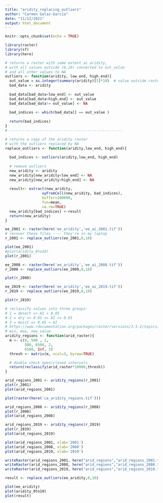 ```yaml
---
title: "aridity_replacing_outliers"
author: "Carmen Galaz-García"
date: "11/12/2021"
output: html_document
---
```


```r
knitr::opts_chunk$set(echo = TRUE)

library(raster)
library(sf)
library(here)
```


```r
# returns a raster with same extent as aridity,
# with all values outside (0,10) converted to out_value
# and all other values to NA
outliers <- function(aridity, low_end, high_end){
  out_value = as.integer(summary(aridity)[5]*10)  # value outside raster range
  bad_data <- aridity
  
  bad_data[bad_data<low_end] <- out_value
  bad_data[bad_data>high_end] <- out_value  
  bad_data[bad_data!= out_value] <- NA
  
  bad_indices <- which(bad_data[] == out_value )
  
  return(bad_indices)
}
# ----------------------------------------------------

# returns a copy of the aridity raster 
# with the outliers replaced by NA
replace_outliers <- function(aridity,low_end, high_end){
  
  bad_indices <- outliers(aridity,low_end, high_end)
  
  # remove outliers
  new_aridity <- aridity
  new_aridity[new_aridity<low_end] <- NA
  new_aridity[new_aridity>high_end] <- NA
  
  result<- extract(new_aridity, 
                 xyFromCell(new_aridity, bad_indices), 
                 buffer=100000, 
                 fun=mean,
                 na.rm=TRUE)
  new_aridity[bad_indices] <-result
  return(new_aridity)
}

```


```r
ee_2001 <- raster(here('ee_aridity','ee_ai_2001.tif'))
# recover these files ---- they're in my laptop
r_2001 <- replace_outliers(ee_2001,0,10)

plot(ee_2001)
#plot(aridity_0to10)
plot(r_2001)
```

```r
ee_2008 <- raster(here('ee_aridity','ee_ai_2008.tif'))
r_2008 <- replace_outliers(ee_2008,0,10)

plot(r_2008)
```

```r
ee_2019 <- raster(here('ee_aridity','ee_ai_2019.tif'))
r_2019 <- replace_outliers(ee_2019,0,10)

plot(r_2019)
```

```r
# reclassify values into three groups: 
# 1 = desert => AI < 0.05
# 2 = dry => 0.05 <= AI <= 0.65
# 3 = moist => 0.65 < AI
# https://www.rdocumentation.org/packages/raster/versions/3.5-2/topics/reclassify
# min, max, new_value
aridity_regions <- function(arid_raster){
  m <- c(0, 500 , 1,  
         500, 6500, 2,  
         6500, Inf, 3)
  thresh <- matrix(m, ncol=3, byrow=TRUE)

  # double check open/closed intervals
  return(reclassify(arid_raster*10000,thresh))
}

```



```r
arid_regions_2001 <- aridity_regions(r_2001)
plot(r_2001)
plot(arid_regions_2001)
```

```r
plot(raster(here('ca_aridity_regions.tif')))
```

```r
arid_regions_2008 <- aridity_regions(r_2008)
plot(r_2008)
plot(arid_regions_2008)
```

```r
arid_regions_2019 <- aridity_regions(r_2019)
plot(r_2019)
plot(arid_regions_2019)
```
```r
plot(arid_regions_2001, xlab='2001')
plot(arid_regions_2008, xlab='2008')
plot(arid_regions_2019, xlab='2019')
```

```r
writeRaster(arid_regions_2001, here("arid_regions","arid_regions_2001.tif"))
writeRaster(arid_regions_2008, here("arid_regions","arid_regions_2008.tif"))
writeRaster(arid_regions_2019, here("arid_regions","arid_regions_2019.tif"))

result <- replace_outliers(ee_aridity,0,10)

plot(ee_aridity)
plot(aridity_0to10)
plot(result)
```

